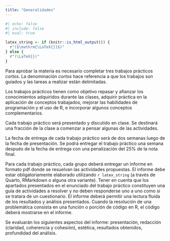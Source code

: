 ```yaml
---
title: "Generalidades"
---
```


```r
#| echo: false
#| include: false
#| eval: true

latex_string <- if (knitr::is_html_output()) {
  r"($\mathrm{\LaTeX{}}$)"
} else {
  r"(\LaTeX{})"
}
```

Para aprobar la materia es necesario completar tres trabajos prácticos *cortos*. 
La denominación *cortos* hace referencia a que los trabajos son guiados y las tareas a 
realizar están delimitadas. 

Los trabajos prácticos tienen como objetivo repasar y afianzar los conocimientos 
adquiridos durante las clases, adquirir práctica en la aplicación de conceptos trabajados,
mejorar las habilidades de programación y el uso de R, e incorporar algunos conceptos 
complementarios.

Cada trabajo práctico será presentado y discutido en clase. Se destinará una fracción de 
la clase a comenzar a pensar algunas de las actividades.

La fecha de entrega de cada trabajo práctico será de dos semanas luego de la fecha de 
presentación. Se podrá entregar el trabajo práctico una semana después de la fecha de 
entrega con una penalización del 25% de la nota final.

Para cada trabajo práctico, cada grupo deberá entregar un informe en formato pdf donde se
resuelvan las actividades propuestas. El informe debe estar obligatoriamente elaborado 
utilizando `r latex_string` (a través de Quarto, RMarkdown o alguna otra variante). 
Tener en cuenta que los apartados presentados en el enunciado del trabajo práctico 
constituyen una guía de actividades a resolver y no deben responderse uno a uno como si se
tratara de un cuestionario. El informe deberá permitir una lectura fluida de los 
resultados y análisis presentados. Cuando la resolución de una problemática consista en 
una función o porción de código en R, el código deberá mostrarse en el informe.

Se evaluarán los siguientes aspectos del informe: presentación, 
redacción (claridad, coherencia y cohesión), estética, resultados obtenidos, 
profundidad del análisis.
